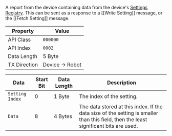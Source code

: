 A report from the device containing data from the device's [Settings Registry](./registry). This can be sent as a response to a [[Write Setting]] message, or the [[Fetch Setting]] message.

| Property | Value |
| -------- | ----- |
| API Class | `000000` |
| API Index | `0002` |
| Data Length | 5 Byte |
| TX Direction | Device -> Robot |

| Data | Start Bit | Data Length | Description |
| ---- | --------- | ------- | ----------- |
| `Setting Index` | 0 | 1 Byte | The index of the setting. |
| `Data` | 8 | 4 Bytes | The data stored at this index. If the data size of the setting is smaller than this field, then the least significant bits are used. |
